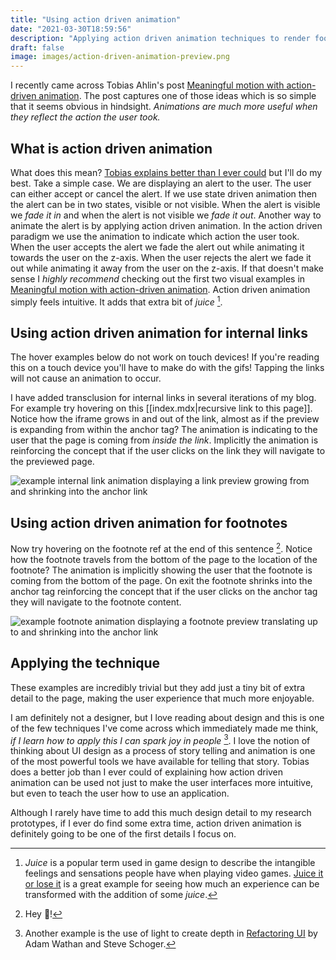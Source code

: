 ```yaml
---
title: "Using action driven animation"
date: "2021-03-30T18:59:56"
description: "Applying action driven animation techniques to render footnotes and link previews."
draft: false
image: images/action-driven-animation-preview.png
---
```


I recently came across Tobias Ahlin's post [Meaningful motion with action-driven animation](https://tobiasahlin.com/blog/meaningful-motion-w-action-driven-animation/).
The post captures one of those ideas which is so simple that it seems obvious in hindsight. _Animations are much more useful when they reflect the action the user took._

## What is action driven animation

What does this mean? [Tobias explains better than I ever could](https://tobiasahlin.com/blog/meaningful-motion-w-action-driven-animation/) but I'll do my best. Take a simple case. We are displaying an alert to the user. The user can either accept or cancel the alert. If we use state driven animation then the alert can be in two states, visible or not visible. When the alert is visible we _fade it in_ and when the alert is not visible we _fade it out_. Another way to animate the alert is by applying action driven animation. In the action driven paradigm we use the animation to indicate which action the user took. When the user accepts the alert we fade the alert out while animating it towards the user on the z-axis. When the user rejects the alert we fade it out while animating it away from the user on the z-axis. If that doesn't make sense I _highly recommend_ checking out the first two visual examples in [Meaningful motion with action-driven animation](https://tobiasahlin.com/blog/meaningful-motion-w-action-driven-animation/). Action driven animation simply feels intuitive. It adds that extra bit of _juice_ [^juice].

[^juice]: _Juice_ is a popular term used in game design to describe the intangible feelings and sensations people have when playing video games. [Juice it or lose it](https://www.youtube.com/watch?v=Fy0aCDmgnxg) is a great example for seeing how much an experience can be transformed with the addition of some _juice_.

## Using action driven animation for internal links

<Admonition type="caution" title="Touch Screen and Mobile Users">

The hover examples below do not work on touch devices! If you're reading this on a touch device you'll have to make do with the gifs! Tapping the links will not cause an animation to occur.

</Admonition>

I have added transclusion for internal links in several iterations of my blog.
For example try hovering on this [[index.mdx|recursive link to this page]]. Notice how the iframe grows in and out of the link, almost as if the preview is expanding from within the anchor tag? The animation is indicating to the user that the page is coming from _inside the link_. Implicitly the animation is reinforcing the concept that if the user clicks on the link they will navigate to the previewed page.

![example internal link animation displaying a link preview growing from and shrinking into the anchor link](images/internal-link-animation.gif)

## Using action driven animation for footnotes

Now try hovering on the footnote ref at the end of this sentence [^example-footnote]. Notice how the footnote travels from the bottom of the page to the location of the footnote? The animation is implicitly showing the user that the footnote is coming from the bottom of the page. On exit the footnote shrinks into the anchor tag reinforcing the concept that if the user clicks on the anchor tag they will navigate to the footnote content.

[^example-footnote]: Hey 👋!

![example footnote animation displaying a footnote preview translating up to and shrinking into the anchor link](images/footnote-animation.gif)

## Applying the technique

These examples are incredibly trivial but they add just a tiny bit of extra detail to the page, making the user experience that much more enjoyable.

I am definitely not a designer, but I love reading about design and this is one of the few techniques I've come across which immediately made me think, _if I learn how to apply this I can spark joy in people_ [^otherexamples]. I love the notion of thinking about UI design as a process of story telling and animation is one of the most powerful tools we have available for telling that story. Tobias does a better job than I ever could of explaining how action driven animation can be used not just to make the user interfaces more intuitive, but even to teach the user how to use an application.

Although I rarely have time to add this much design detail to my research prototypes, if I ever do find some extra time, action driven animation is definitely going to be one of the first details I focus on.

[^otherexamples]: Another example is the use of light to create depth in [Refactoring UI](https://refactoringui.com/book/) by Adam Wathan and Steve Schoger.
